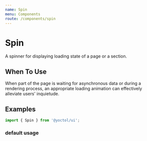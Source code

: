 ```yaml
---
name: Spin
menu: Components
route: /components/spin
---
```



# Spin

A spinner for displaying loading state of a page or a section.

## When To Use

When part of the page is waiting for asynchronous data or during a rendering process, an appropriate loading animation can effectively alleviate users' inquietude.

## Examples

```js
import { Spin } from '@yoctol/ui';
```

### default usage

<Playground>
  <div style={{ height: '300px' }}>
    <Spin />
  </div>
</Playground>
